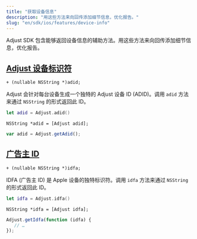 ```yaml
---
title: "获取设备信息"
description: "用这些方法来向回传添加细节信息，优化报告。"
slug: "en/sdk/ios/features/device-info"
---
```

Adjust SDK 包含能够返回设备信息的辅助方法。用这些方法来向回传添加细节信息，优化报告。

[Adjust 设备标识符](adjust-device-identifier)
----------------------------------------

```objc
+ (nullable NSString *)adid;
```

Adjust 会针对每台设备生成一个独特的 Adjust 设备 ID \(ADID\)。调用 `adid` 方法来通过 `NSString` 的形式返回此 ID。
<tabs> <tab title="Swift" sync="swift"> 

```swift
let adid = Adjust.adid()
```

</Tab> <tab title="Objective-C" sync="objc"> 

```objc
NSString *adid = [Adjust adid];
```

</Tab> <tab title="Javascript" sync="js"> 

```js
var adid = Adjust.getAdid();
```

</Tab> </Tabs> 

[广告主 ID](id-for-advertisers)
----------------------------

```objc
+ (nullable NSString *)idfa;
```

IDFA \(广告主 ID\) 是 Apple 设备的独特标识符。调用 `idfa` 方法来通过 `NSString` 的形式返回此 ID。
<tabs> <tab title="Swift" sync="swift"> 

```swift
let idfa = Adjust.idfa()
```

</Tab> <tab title="Objective-C" sync="objc"> 

```objc
NSString *idfa = [Adjust idfa];
```

</Tab> <tab title="Javascript" sync="js"> 

```js
Adjust.getIdfa(function (idfa) {
   // …
});
```

</Tab> </Tabs>

